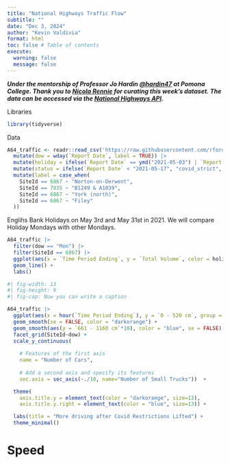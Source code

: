```yaml
---
title: "National Highways Traffic Flow"
subtitle: ""
date: "Dec 3, 2024"
author: "Kevin Valdivia"
format: html
toc: false # Table of contents
execute: 
  warning: false
  message: false
---
```


***Under the mentorship of Professor Jo Hardin [\@hardin47](https://github.com/hardin47) at Pomona College. Thank you to [Nicola Rennie](https://github.com/nrennie) for curating this week's dataset. The data can be accessed via the [National Highways API](https://webtris.nationalhighways.co.uk/api/swagger/ui/index).***

Libraries

```r
library(tidyverse)
```

Data

```r
A64_traffic <- readr::read_csv('https://raw.githubusercontent.com/rfordatascience/tidytuesday/main/data/2024/2024-12-03/A64_traffic.csv') |> 
  mutate(dow = wday(`Report Date`, label = TRUE)) |> 
  mutate(holiday = ifelse(`Report Date` == ymd("2021-05-03") | `Report Date` == ymd("2021-05-31"), TRUE, FALSE)) |> 
  mutate(status = ifelse(`Report Date` < "2021-05-17", "covid_strict", "covid_free")) |> 
  mutate(label = case_when(
    SiteId == 6867 ~ "Norton-on-Derwent",
    SiteId == 7035 ~ "B1249 & A1039",
    SiteId == 6867 ~ "York (north)",
    SiteId == 6867 ~ "Filey"
  ))
```

Englihs Bank Holidays on May 3rd and May 31st in 2021. We will compare Holiday Mondays with other Mondays.

```r
A64_traffic |> 
  filter(dow == "Mon") |> 
  filter(SiteId == 6867) |> 
  ggplot(aes(x = `Time Period Ending`, y = `Total Volume`, color = holiday, group = `Report Date`, linetype = status)) + 
  geom_line() +
  labs()
```

```r
#| fig-width: 13
#| fig-height: 9
#| fig-cap: Now you can write a caption

A64_traffic |> 
  ggplot(aes(x = hour(`Time Period Ending`), y = `0 - 520 cm`, group = `Report Date`, linetype = status)) + 
  geom_smooth(se = FALSE, color = "darkorange") + 
  geom_smooth(aes(y = `661 - 1160 cm`*10), color = "blue", se = FALSE) + 
  facet_grid(SiteId~dow) + 
  scale_y_continuous(
    
    # Features of the first axis
    name = "Number of Cars",
    
    # Add a second axis and specify its features
    sec.axis = sec_axis(~./10, name="Number of Small Trucks"))  + 

  theme(
    axis.title.y = element_text(color = "darkorange", size=13),
    axis.title.y.right = element_text(color = "blue", size=13)) +

  labs(title = "More driving after Covid Restrictions Lifted") +
  theme_minimal()
```

# Speed
